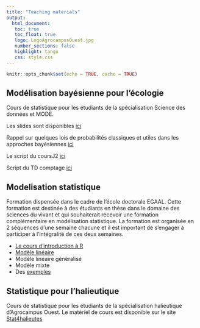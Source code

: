 ```yaml
---
title: "Teaching materials"
output: 
  html_document:
   toc: true
   toc_float: true
   logo: LogoAgrocampusOuest.jpg
   number_sections: false
   highlight: tango
   css: style.css
---
```





```r
knitr::opts_chunk$set(echo = TRUE, cache = TRUE)
```



## Modélisation bayésienne pour l'écologie


Cours de statistique pour les étudiants de la spécialisation Science des données et MODE.

Les slides sont disponibles [ici](slides/CoursJ2.pdf)

Rappel sur quelques lois de probabilités classiques et utiles dans les approches bayésiennes [ici](slides/LoiProbas.pdf)

Le script du coursJ2 [ici](slides/Metropolis_algo.pdf)

Script du TD comptage [ici](slides/TD_Pup2.pdf) 

## Modelisation statistique 

Formation dispensée dans le cadre de l'école doctorale EGAAL. Cette formation est destinée à des étudiants en thèse dans le domaine des sciences du vivant et qui souhaiterait recevoir une formation complémentaire en modélisation statistique. La formation est organisée en 2 séquences d'une semaine chacune et il est important de s'engager à participer à l'intégralité de ces deux semaines. 

- [Le cours d'introduction à R](slides/mod_stat_jour1.pdf) 
- [Modèle linéaire](slides/mod_stat_jour2.pdf) 
- Modèle linéaire généralisé
- Modèle mixte
- Des [exemples](https://marieetienne.github.io/ModStat/)

## Statistique pour l'halieutique

Cours de statistique pour les étudiants de la spécialisation halieutique d'Agrocampus Ouest. 
Le matériel de cours est disponible sur le site [Stat4halieutes](https://marieetienne.github.io/CoursHalieut/)
        
        

